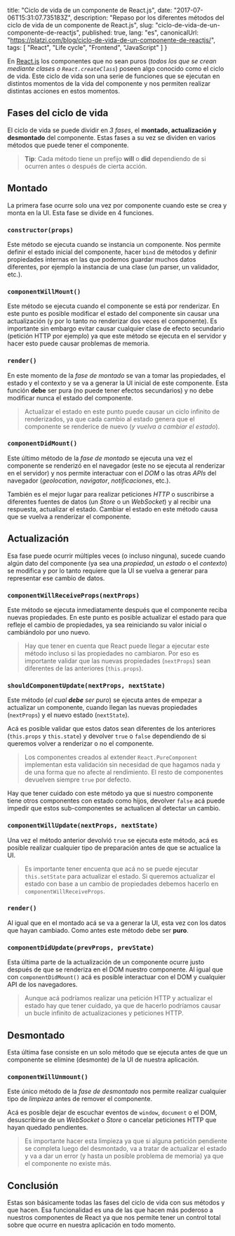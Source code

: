   title: "Ciclo de vida de un componente de React.js",
  date: "2017-07-06T15:31:07.735183Z",
  description: "Repaso por los diferentes métodos del ciclo de vida de un componente de React.js",
  slug: "ciclo-de-vida-de-un-componente-de-reactjs",
  published: true,
  lang: "es",
  canonicalUrl: "https://platzi.com/blog/ciclo-de-vida-de-un-componente-de-reactjs/",
  tags: [
    "React",
    "Life cycle",
    "Frontend",
    "JavaScript"
  ]
}

En [React.js](http://platzi.com/clases/react/) los componentes que no sean puros (_todos los que se crean mediante clases o `React.createClass`_) poseen algo conocido como el ciclo de vida. Este ciclo de vida son una serie de funciones que se ejecutan en distintos momentos de la vida del componente y nos permiten realizar distintas acciones en estos momentos.

## Fases del ciclo de vida

El ciclo de vida se puede dividir en _3 fases_, el **montado, actualización y desmontado** del componente. Estas fases a su vez se dividen en varios métodos que puede tener el componente.

> **Tip**: Cada método tiene un prefijo **will** o **did** dependiendo de si ocurren antes o después de cierta acción.

## Montado

La primera fase ocurre solo una vez por componente cuando este se crea y monta en la UI. Esta fase se divide en 4 funciones.

### `constructor(props)`

Este método se ejecuta cuando se instancia un componente. Nos permite definir el estado inicial del componente, hacer `bind` de métodos y definir propiedades internas en las que podemos guardar muchos datos diferentes, por ejemplo la instancia de una clase (un parser, un validador, etc.).

### `componentWillMount()`

Este método se ejecuta cuando el componente se está por renderizar. En este punto es posible modificar el estado del componente sin causar una actualización (y por lo tanto no renderizar dos veces el componente). Es importante sin embargo evitar causar cualquier clase de efecto secundario (petición HTTP por ejemplo) ya que este método se ejecuta en el servidor y hacer esto puede causar problemas de memoria.

### `render()`

En este momento de la _fase de montado_ se van a tomar las propiedades, el estado y el contexto y se va a generar la UI inicial de este componente. Esta función **debe** ser pura (no puede tener efectos secundarios) y no debe modificar nunca el estado del componente.

> Actualizar el estado en este punto puede causar un ciclo infinito de renderizados, ya que cada cambio al estado genera que el componente se renderice de nuevo (_y vuelva a cambiar el estado_).

### `componentDidMount()`

Este último método de la _fase de montado_ se ejecuta una vez el componente se renderizó en el navegador (este no se ejecuta al renderizar en el servidor) y nos permite interactuar con el _DOM_ o las otras _APIs_ del navegador (_geolocation_, _navigator_, _notificaciones_, etc.).

También es el mejor lugar para realizar peticiones _HTTP_ o suscribirse a diferentes fuentes de datos (un _Store_ o un _WebSocket_) y al recibir una respuesta, actualizar el estado. Cambiar el estado en este método causa que se vuelva a renderizar el componente.

## Actualización

Esa fase puede ocurrir múltiples veces (o incluso ninguna), sucede cuando algún dato del componente (ya sea una _propiedad_, un _estado_ o el _contexto_) se modifica y por lo tanto requiere que la UI se vuelva a generar para representar ese cambio de datos.

### `componentWillReceiveProps(nextProps)`

Este método se ejecuta inmediatamente después que el componente reciba nuevas propiedades. En este punto es posible actualizar el estado para que refleje el cambio de propiedades, ya sea reiniciando su valor inicial o cambiándolo por uno nuevo.

> Hay que tener en cuenta que React puede llegar a ejecutar este método incluso si las propiedades no cambiaron. Por eso es importante validar que las nuevas propiedades (`nextProps`) sean diferentes de las anteriores (`this.props`).

### `shouldComponentUpdate(nextProps, nextState)`

Este método (_el cual **debe** ser puro_) se ejecuta antes de empezar a actualizar un componente, cuando llegan las nuevas propiedades (`nextProps`) y el nuevo estado (`nextState`).

Acá es posible validar que estos datos sean diferentes de los anteriores (`this.props` y `this.state`) y devolver `true` o `false` dependiendo de si queremos volver a renderizar o no el componente.

> Los componentes creados al extender `React.PureComponent` implementan esta validación sin necesidad de que hagamos nada y de una forma que no afecte al rendimiento. El resto de componentes devuelven siempre `true` por defecto.

Hay que tener cuidado con este método ya que si nuestro componente tiene otros componentes con estado como hijos, devolver `false` acá puede impedir que estos sub-componentes se actualicen al detectar un cambio.

### `componentWillUpdate(nextProps, nextState)`

Una vez el método anterior devolvió `true` se ejecuta este método, acá es posible realizar cualquier tipo de preparación antes de que se actualice la UI.

> Es importante tener encuenta que acá no se puede ejecutar `this.setState` para actualizar el estado. Si queremos actualizar el estado con base a un cambio de propiedades debemos hacerlo en `componentWillReceiveProps`.

### `render()`

Al igual que en el montado acá se va a generar la UI, esta vez con los datos que hayan cambiado. Como antes este método debe ser **puro**.

### `componentDidUpdate(prevProps, prevState)`

Esta última parte de la actualización de un componente ocurre justo después de que se renderiza en el DOM nuestro componente. Al igual que con `componentDidMount()` acá es posible interactuar con el DOM y cualquier API de los navegadores.

> Aunque acá podríamos realizar una petición HTTP y actualizar el estado hay que tener cuidado, ya que de hacerlo podríamos causar un bucle infinito de actualizaciones y peticiones HTTP.

## Desmontado

Esta última fase consiste en un solo método que se ejecuta antes de que un componente se elimine (desmonte) de la UI de nuestra aplicación.

### `componentWillUnmount()`

Este único método de la _fase de desmontado_ nos permite realizar cualquier tipo de _limpieza_ antes de remover el componente.

Acá es posible dejar de escuchar eventos de `window`, `document` o el DOM, desuscribirse de un _WebSocket_ o _Store_ o cancelar peticiones HTTP que hayan quedado pendientes.

> Es importante hacer esta limpieza ya que si alguna petición pendiente se completa luego del desmontado, va a tratar de actualizar el estado y va a dar un error (y hasta un posible problema de memoria) ya que el componente no existe más.

## Conclusión

Estas son básicamente todas las fases del ciclo de vida con sus métodos y que hacen. Esa funcionalidad es una de las que hacen más poderoso a nuestros componentes de React ya que nos permite tener un control total sobre que ocurre en nuestra aplicación en todo momento.
